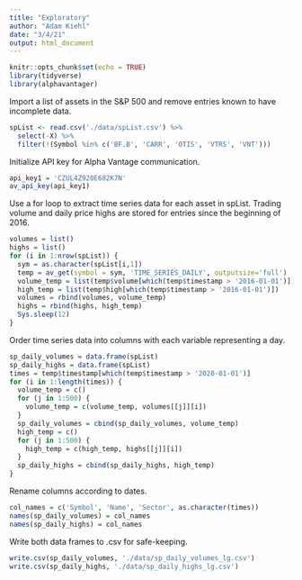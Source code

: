 ```yaml
---
title: "Exploratory"
author: "Adam Kiehl"
date: "3/4/21"
output: html_document
---
```


```r
knitr::opts_chunk$set(echo = TRUE)
library(tidyverse)
library(alphavantager)
```
Import a list of assets in the S&P 500 and remove entries known to have incomplete data. 
```r
spList <- read.csv('./data/spList.csv') %>%
  select(-X) %>%
  filter(!(Symbol %in% c('BF.B', 'CARR', 'OTIS', 'VTRS', 'VNT')))
```
Initialize API key for Alpha Vantage communication. 
```r
api_key1 = 'CZUL4Z920E682K7N'
av_api_key(api_key1)
```
Use a for loop to extract time series data for each asset in spList. Trading volume and daily price highs are stored for entries since the beginning of 2016.
```r
volumes = list()
highs = list()
for (i in 1:nrow(spList)) {
  sym = as.character(spList[i,1])
  temp = av_get(symbol = sym, 'TIME_SERIES_DAILY', outputsize='full')
  volume_temp = list(temp$volume[which(temp$timestamp > '2016-01-01')])
  high_temp = list(temp$high[which(temp$timestamp > '2016-01-01')])
  volumes = rbind(volumes, volume_temp)
  highs = rbind(highs, high_temp)
  Sys.sleep(12)
}
```
Order time series data into columns with each variable representing a day. 
```r
sp_daily_volumes = data.frame(spList)
sp_daily_highs = data.frame(spList)
times = temp$timestamp[which(temp$timestamp > '2020-01-01')] 
for (i in 1:length(times)) {
  volume_temp = c()
  for (j in 1:500) {
    volume_temp = c(volume_temp, volumes[[j]][i])
  }
  sp_daily_volumes = cbind(sp_daily_volumes, volume_temp)
  high_temp = c()
  for (j in 1:500) {
    high_temp = c(high_temp, highs[[j]][i])
  }
  sp_daily_highs = cbind(sp_daily_highs, high_temp)
}
```
Rename columns according to dates. 
```r
col_names = c('Symbol', 'Name', 'Sector', as.character(times))
names(sp_daily_volumes) = col_names
names(sp_daily_highs) = col_names
```
Write both data frames to .csv for safe-keeping.
```r
write.csv(sp_daily_volumes, './data/sp_daily_volumes_lg.csv')
write.csv(sp_daily_highs, './data/sp_daily_highs_lg.csv')
```
